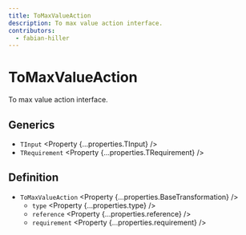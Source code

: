 ```yaml
---
title: ToMaxValueAction
description: To max value action interface.
contributors:
  - fabian-hiller
---
```



# ToMaxValueAction

To max value action interface.

## Generics

- `TInput` <Property {...properties.TInput} />
- `TRequirement` <Property {...properties.TRequirement} />

## Definition

- `ToMaxValueAction` <Property {...properties.BaseTransformation} />
  - `type` <Property {...properties.type} />
  - `reference` <Property {...properties.reference} />
  - `requirement` <Property {...properties.requirement} />
